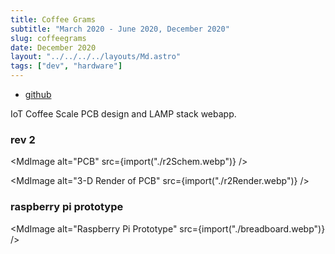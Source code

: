 ```yaml
---
title: Coffee Grams
subtitle: "March 2020 - June 2020, December 2020"
slug: coffeegrams
date: December 2020
layout: "../../../../layouts/Md.astro"
tags: ["dev", "hardware"]
---
```



- [github](https://github.com/ec965/coffee_grams)

IoT Coffee Scale PCB design and LAMP stack webapp.

### rev 2

<MdImage alt="PCB" src={import("./r2Schem.webp")} />

<MdImage alt="3-D Render of PCB" src={import("./r2Render.webp")} />

### raspberry pi prototype

<MdImage alt="Raspberry Pi Prototype" src={import("./breadboard.webp")} />
